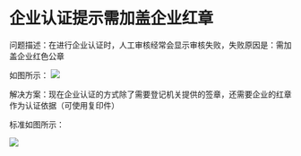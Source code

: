# 企业认证提示需加盖企业红章

问题描述：在进行企业认证时，人工审核经常会显示审核失败，失败原因是：需加盖企业红色公章


如图所示：
![](https://dn-odum9helk.qbox.me/Fk1PxBLcZIKdQ1xjO2LHOjmhvLyU)


解决方案：现在企业认证的方式除了需要登记机关提供的签章，还需要企业的红章作为认证依据（可使用复印件）

标准如图所示：


![](https://dn-odum9helk.qbox.me/Fh9hz3KVRZm8YrImzk8Y8ILEXNJO)